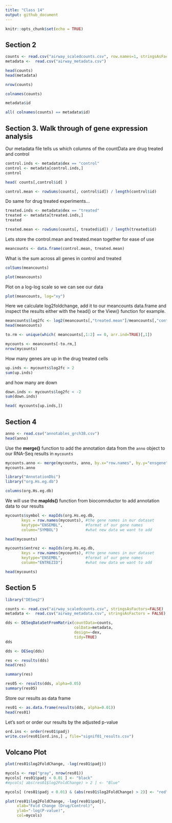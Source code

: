 ```yaml
---
title: "Class 14"
output: github_document
---
```


```r
knitr::opts_chunk$set(echo = TRUE)
```

## Section 2

```r
counts <- read.csv("airway_scaledcounts.csv", row.names=1, stringsAsFactors=FALSE)
metadata <-  read.csv("airway_metadata.csv")
```

```r
head(counts)
head(metadata)
```

```r
nrow(counts)
```

```r
colnames(counts)
```

```r
metadata$id
```

```r
all( colnames(counts) == metadata$id)
```

## Section 3. Walk through of gene expression analysis

Our metadata file tells us which columns of the countData are drug treated and control

```r
control.inds <- metadata$dex == "control"
control <- metadata[control.inds,]
control
```


```r
head( counts[,control$id] )
```

```r
control.mean <- rowSums(counts[, control$id]) / length(control$id)
```

Do same for drug treated experiments...

```r
treated.inds <- metadata$dex == "treated"
treated <- metadata[treated.inds,]
treated
```

```r
treated.mean <- rowSums(counts[, treated$id]) / length(treated$id)
```

Lets store the control.mean and treated.mean together for ease of use

```r
meancounts <- data.frame(control.mean, treated.mean)
```

What is the sum across all genes in control and treated

```r
colSums(meancounts)
```

```r
plot(meancounts)
```

Plot on a log-log scale so we can see our data

```r
plot(meancounts, log="xy")
```

Here we calculate log2foldchange, add it to our meancounts data.frame and inspect the results either with the head() or the View() function for example.

```r
meancounts$log2fc <- log2(meancounts[,"treated.mean"]/meancounts[,"control.mean"])
head(meancounts)
```

```r
to.rm <- unique(which( meancounts[,1:2] == 0, arr.ind=TRUE)[,1])
```

```r
mycounts <- meancounts[-to.rm,]
nrow(mycounts)
```

How many genes are up in the drug treated cells

```r
up.inds <- mycounts$log2fc > 2 
sum(up.inds)
```

and how many are down

```r
down.inds <- mycounts$log2fc < -2
sum(down.inds)
```

```r
head( mycounts[up.inds,])
```

## Section 4

```r
anno <- read.csv("annotables_grch38.csv")
head(anno)
```

Use the **merge()** function to add the annotation data from the `anno` object to our RNA-Seq results in `mycounts`
```r
mycounts.anno <- merge(mycounts, anno, by.x="row.names", by.y="ensgene")
mycounts.anno
```

```r
library("AnnotationDbi")
library("org.Hs.eg.db")
```

```r
columns(org.Hs.eg.db)
```

We will use the **mapIds()** function from biocomnductor to add annotation data to our results

```r
mycounts$symbol <- mapIds(org.Hs.eg.db, 
       keys = row.names(mycounts), #the gene names in our dataset
       keytype="ENSEMBL",          #format of our gene names
       column="SYMBOL")            #what new data we want to add
```

```r
head(mycounts)
```

```r
mycounts$entrez <- mapIds(org.Hs.eg.db, 
       keys = row.names(mycounts), #the gene names in our dataset
       keytype="ENSEMBL",          #format of our gene names
       column="ENTREZID")          #what new data we want to add
```

```r
head(mycounts)
```

## Section 5

```r
library("DESeq2")
```

```r
counts <- read.csv("airway_scaledcounts.csv", stringsAsFactors=FALSE)
metadata <-  read.csv("airway_metadata.csv", stringsAsFactors = FALSE)
```

```r
dds <- DESeqDataSetFromMatrix(countData=counts, 
                              colData=metadata, 
                              design=~dex, 
                              tidy=TRUE)
dds
```

```r
dds <- DESeq(dds)
```

```r
res <- results(dds)
head(res)
```

```r
summary(res)
```

```r
res05 <- results(dds, alpha=0.05)
summary(res05)
```

Store our results as data frame
```r
res01 <- as.data.frame(results(dds, alpha=0.01))
head(res01)
```

Let's sort or order our results by the adjusted p-value

```r
ord.ins <- order(res01$padj)
write.csv(res01[ord.ins,] , file="signif01_results.csv")
```

## Volcano Plot

```r
plot(res01$log2FoldChange, -log(res01$padj))

```

```r
mycols <- rep("gray", nrow(res01))
mycols[ res01$padj < 0.01 ] <- "black"
#mycols[ abs(res01$log2FoldChange) > 2 ] <- "Blue"

mycols[ (res01$padj < 0.01) & (abs(res01$log2FoldChange) > 2)] <- "red"

plot(res01$log2FoldChange, -log(res01$padj), 
     xlab="Fold Change (Drug/Control)", 
     ylab="-log(P-value)",
     col=mycols)

```










